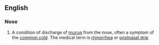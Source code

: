 ==English==

===Nose===
{{en-noun}}
{{wikipedia|rhinorrhea}}

#A condition of discharge of [[mucus]] from the nose, often a symptom of the [[common cold]].  The medical term is [[rhinorrhea]] or [[postnasal drip]]